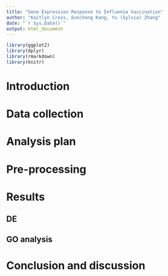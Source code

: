 ```yaml
---
title: "Gene Expression Response to Influenza Vaccination"
author: "Kaitlyn Cross, Eunchong Kang, Yu (Sylvia) Zhang"
date: "`r Sys.Date()`"
output: html_document
---
```


```r
library(ggplot2)
library(dplyr)
library(rmarkdown)
library(knitr)
```

# Introduction

# Data collection

# Analysis plan

# Pre-processing

# Results

## DE

## GO analysis

# Conclusion and discussion



